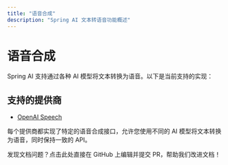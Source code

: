 ```yaml
---
title: "语音合成"
description: "Spring AI 文本转语音功能概述"
---
```


# 语音合成

Spring AI 支持通过各种 AI 模型将文本转换为语音。以下是当前支持的实现：

## 支持的提供商

- [OpenAI Speech](/spring4ai/api/audio/speech/openai-speech)

每个提供商都实现了特定的语音合成接口，允许您使用不同的 AI 模型将文本转换为语音，同时保持一致的 API。 

<Card title="文档有误？请协助编辑" icon="pencil" href="https://github.com/javaai-pig4cloud-com/javaai-docs/edit/main/spring-ai/api/audio/speech.mdx">
  发现文档问题？点击此处直接在 GitHub 上编辑并提交 PR，帮助我们改进文档！
</Card>
